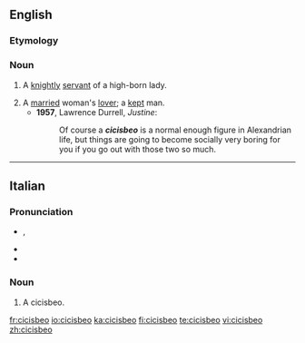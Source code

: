 ==English==

===Etymology===
{{etyl|it}} {{term|cicisbeo|lang=it}}

===Noun===
{{en-noun|s|pl2=cicisbei}}

# {{context|18th century}} A [[knight]]ly [[servant]] of a high-born lady.
# A [[married]] woman's [[lover]]; a [[kept]] man.
#*'''1957''', Lawrence Durrell, ''Justine'':
#*:Of course a '''''cicisbeo''''' is a normal enough figure in Alexandrian life, but things are going to become socially very boring for you if you go out with those two so much.

----

==Italian==

===Pronunciation===
* {{IPA|/tʃi.tʃi.ˈzbɛ.o/|lang=it}}, {{SAMPA|/tSi.tSi."zbE.o/}}
* {{rhymes|ɛo|lang=it}}
* {{hyphenation|ci|ci|sbè|o}}

===Noun===
{{it-noun|cicisbe|m|o|i}}

# A cicisbeo.

[[fr:cicisbeo]]
[[io:cicisbeo]]
[[ka:cicisbeo]]
[[fi:cicisbeo]]
[[te:cicisbeo]]
[[vi:cicisbeo]]
[[zh:cicisbeo]]